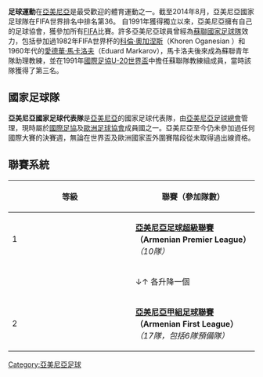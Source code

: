 '''足球運動'''在[[亞美尼亞|亞美尼亞]]是最受歡迎的體育運動之一。截至2014年8月，亞美尼亞國家足球隊在FIFA世界排名中排名第36。 自1991年獲得獨立以來，亞美尼亞擁有自己的足球協會，獲參加所有[[FIFA|FIFA]]比賽。許多亞美尼亞球員曾經為[[蘇聯國家足球隊|蘇聯國家足球隊]]效力，包括參加過1982年FIFA世界杯的[[科倫·奧加涅斯|科倫·奧加涅斯]]（Khoren Oganesian ）和1960年代的[[愛德華·馬卡洛夫|愛德華·馬卡洛夫]]（Eduard Markarov），馬卡洛夫後來成為蘇聯青年隊助理教練，並在1991年[[國際足協U-20世界盃|國際足協U-20世界盃]]中擔任蘇聯隊教練組成員，當時該隊獲得了第三名。

== 國家足球隊 ==
{{main|亞美尼亞國家足球隊}}
'''亞美尼亞國家足球代表隊'''是[[亞美尼亞|亞美尼亞]]的國家足球代表隊，由[[亞美尼亞足球總會|亞美尼亞足球總會]]管理，現時屬於[[國際足協|國際足協]]及[[歐洲足球協會|歐洲足球協會]]成員國之一。亞美尼亞至今仍未參加過任何國際大賽的決賽週，無論在世界盃及歐洲國家盃外圍賽階段從未取得過出線資格。

== 聯賽系統 ==
{| class="wikitable" style="text-align:center; width:100%;"
|- style="background:#efefef;"
! width="5%"|'''等級'''
! '''聯賽（參加隊數）'''
|-
! 1
| '''[[亞美尼亞足球超級聯賽|亞美尼亞足球超級聯賽]]（Armenian Premier League）'''''（10隊）''<br />
|- style="background:#c8c8c8"
| style="width:4%;"|
| colspan="9" style="width:96%;"| ↓↑ 各升降一個
|-
! 2
| '''[[亞美尼亞甲組足球聯賽|亞美尼亞甲組足球聯賽]]（Armenian First League）''' ''（17隊，包括6隊預備隊）''<br />
|}


[[Category:亞美尼亞足球|Category:亞美尼亞足球]]